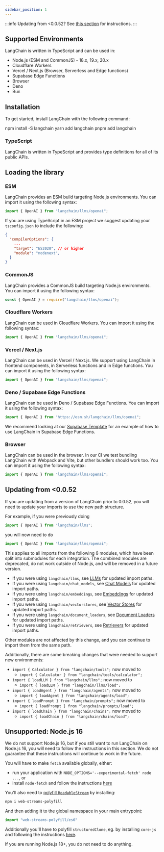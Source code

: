 ```yaml
---
sidebar_position: 1
---
```


:::info
Updating from <0.0.52? See [this section](#updating-from-0052) for instructions.
:::

## Supported Environments

LangChain is written in TypeScript and can be used in:

- Node.js (ESM and CommonJS) - 18.x, 19.x, 20.x
- Cloudflare Workers
- Vercel / Next.js (Browser, Serverless and Edge functions)
- Supabase Edge Functions
- Browser
- Deno
- Bun

## Installation

To get started, install LangChain with the following command:


<Tabs>
  <TabItem value="npm" label="npm" default>
    <CodeBlock language="bash">npm install -S langchain</CodeBlock>
  </TabItem>
  <TabItem value="yarn" label="Yarn">
    <CodeBlock language="bash">yarn add langchain</CodeBlock>
  </TabItem>
  <TabItem value="pnpm" label="pnpm">
    <CodeBlock language="bash">pnpm add langchain</CodeBlock>
  </TabItem>
</Tabs>

### TypeScript

LangChain is written in TypeScript and provides type definitions for all of its public APIs.

## Loading the library

### ESM

LangChain provides an ESM build targeting Node.js environments. You can import it using the following syntax:

```typescript
import { OpenAI } from "langchain/llms/openai";
```

If you are using TypeScript in an ESM project we suggest updating your `tsconfig.json` to include the following:

```json title="tsconfig.json"
{
  "compilerOptions": {
    ...
    "target": "ES2020", // or higher
    "module": "nodenext",
  }
}
```

### CommonJS

LangChain provides a CommonJS build targeting Node.js environments. You can import it using the following syntax:

```typescript
const { OpenAI } = require("langchain/llms/openai");
```

### Cloudflare Workers

LangChain can be used in Cloudflare Workers. You can import it using the following syntax:

```typescript
import { OpenAI } from "langchain/llms/openai";
```

### Vercel / Next.js

LangChain can be used in Vercel / Next.js. We support using LangChain in frontend components, in Serverless functions and in Edge functions. You can import it using the following syntax:

```typescript
import { OpenAI } from "langchain/llms/openai";
```

### Deno / Supabase Edge Functions

LangChain can be used in Deno / Supabase Edge Functions. You can import it using the following syntax:

```typescript
import { OpenAI } from "https://esm.sh/langchain/llms/openai";
```

We recommend looking at our [Supabase Template](https://github.com/langchain-ai/langchain-template-supabase) for an example of how to use LangChain in Supabase Edge Functions.

### Browser

LangChain can be used in the browser. In our CI we test bundling LangChain with Webpack and Vite, but other bundlers should work too. You can import it using the following syntax:

```typescript
import { OpenAI } from "langchain/llms/openai";
```

## Updating from <0.0.52

If you are updating from a version of LangChain prior to 0.0.52, you will need to update your imports to use the new path structure.

For example, if you were previously doing

```typescript
import { OpenAI } from "langchain/llms";
```

you will now need to do

```typescript
import { OpenAI } from "langchain/llms/openai";
```

This applies to all imports from the following 6 modules, which have been split into submodules for each integration. The combined modules are deprecated, do not work outside of Node.js, and will be removed in a future version.

- If you were using `langchain/llms`, see [LLMs](/docs/modules/model_io/models/llms) for updated import paths.
- If you were using `langchain/chat_models`, see [Chat Models](/docs/modules/model_io/models/chat) for updated import paths.
- If you were using `langchain/embeddings`, see [Embeddings](/docs/modules/data_connection/text_embedding) for updated import paths.
- If you were using `langchain/vectorstores`, see [Vector Stores](/docs/modules/data_connection/vectorstores) for updated import paths.
- If you were using `langchain/document_loaders`, see [Document Loaders](/docs/modules/data_connection/document_loaders) for updated import paths.
- If you were using `langchain/retrievers`, see [Retrievers](/docs/modules/data_connection/retrievers) for updated import paths.

Other modules are not affected by this change, and you can continue to import them from the same path.

Additionally, there are some breaking changes that were needed to support new environments:

- `import { Calculator } from "langchain/tools";` now moved to
  - `import { Calculator } from "langchain/tools/calculator";`
- `import { loadLLM } from "langchain/llms";` now moved to
  - `import { loadLLM } from "langchain/llms/load";`
- `import { loadAgent } from "langchain/agents";` now moved to
  - `import { loadAgent } from "langchain/agents/load";`
- `import { loadPrompt } from "langchain/prompts";` now moved to
  - `import { loadPrompt } from "langchain/prompts/load";`
- `import { loadChain } from "langchain/chains";` now moved to
  - `import { loadChain } from "langchain/chains/load";`

## Unsupported: Node.js 16

We do not support Node.js 16, but if you still want to run LangChain on Node.js 16, you will need to follow the instructions in this section. We do not guarantee that these instructions will continue to work in the future.

You will have to make `fetch` available globally, either:

- run your application with `NODE_OPTIONS='--experimental-fetch' node ...`, or
- install `node-fetch` and follow the instructions [here](https://github.com/node-fetch/node-fetch#providing-global-access)

You'll also need to [polyfill `ReadableStream`](https://www.npmjs.com/package/web-streams-polyfill) by installing:

```bash npm2yarn
npm i web-streams-polyfill
```

And then adding it to the global namespace in your main entrypoint:

```typescript
import "web-streams-polyfill/es6"
```

Additionally you'll have to polyfill `structuredClone`, eg. by installing `core-js` and following the instructions [here](https://github.com/zloirock/core-js).

If you are running Node.js 18+, you do not need to do anything.
